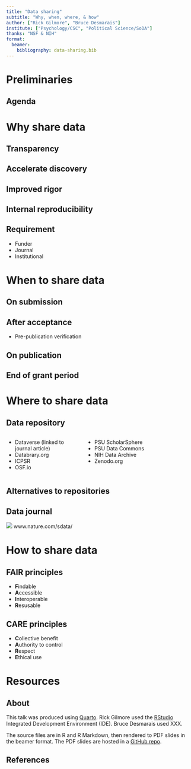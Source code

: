 ```yaml
---
title: "Data sharing"
subtitle: "Why, when, where, & how"
author: ["Rick Gilmore", "Bruce Desmarais"]
institute: ["Psychology/CSC", "Political Science/SoDA"]
thanks: "NSF & NIH"
format: 
  beamer:
    bibliography: data-sharing.bib
---
```


# Preliminaries

## Agenda

# Why share data

## Transparency

## Accelerate discovery

## Improved rigor

## Internal reproducibility

## Requirement

- Funder
- Journal
- Institutional

# When to share data

## On submission

## After acceptance

- Pre-publication verification

## On publication

## End of grant period

# Where to share data

## Data repository

:::: {.columns}

::: {.column width="40%"}

- Dataverse (linked to journal article)
- Databrary.org
- ICPSR
- OSF.io

:::

::: {.column width="60%"}

- PSU ScholarSphere
- PSU Data Commons
- NIH Data Archive
- Zenodo.org

:::

::::

## Alternatives to repositories

## Data journal

![](img/nature-sci-data-home-page.png)
www.nature.com/sdata/


# How to share data

## FAIR principles

- **F**indable
- **A**ccessible
- **I**nteroperable
- **R**esusable

\cite{Wilkinson2016-qr}
<!-- [Wilkinson et al., 2018](http://dx.doi.org/10.1038/sdata.2016.18) -->

## CARE principles

- **C**ollective benefit
- **A**uthority to control
- **R**espect
- **E**thical use

\cite{Carroll2021-cr}
<!-- [Carroll et al., 2021](http://dx.doi.org/10.1038/s41597-021-00892-0) -->

# Resources

## About

This talk was produced using [Quarto](https://quarto.org).
Rick Gilmore used the [RStudio](https://posit.co/products/open-source/rstudio/)
Integrated Development Environment (IDE).
Bruce Desmarais used XXX.

The source files are in R and R Markdown, then rendered to PDF slides in the beamer format. 
The PDF slides are hosted in a [GitHub repo](https://github.com/penn-state-open-science/bootcamp-2023-data-sharing).

## References
